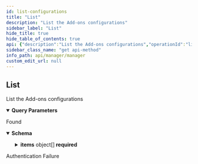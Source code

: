 ```yaml
---
id: list-configurations
title: "List"
description: "List the Add-ons configurations"
sidebar_label: "List"
hide_title: true
hide_table_of_contents: true
api: {"description":"List the Add-ons configurations","operationId":"listConfigurations","parameters":[{"description":"The access token","in":"query","name":"token","required":false,"schema":{"type":"string"}},{"description":"The key","in":"query","name":"key","required":false,"schema":{"type":"string"}},{"description":"The maximum number of results","in":"query","name":"limit","required":false,"schema":{"type":"integer","default":10}}],"responses":{"200":{"content":{"application/json":{"schema":{"type":"object","description":"A page object with links to move to other pages and the list of objects.","properties":{"first":{"type":"string","description":"The link to the first page.","nullable":true},"items":{"type":"array","description":"An array of objects.","items":{"type":"object","description":"An Add-On configuration","properties":{"can_do_content_expansion":{"type":"boolean","description":"Whether this Add-on can do content expansion","readOnly":true},"can_import_to_wordpress":{"type":"boolean","description":"Whether this Add-on can import to WordPress.","readOnly":true},"key":{"type":"string","description":"A key","readOnly":true},"wp_admin":{"type":"string","description":"The wp-admin endpoint for a website using the key.","readOnly":true},"wp_json":{"type":"string","description":"The wp-json endpoint for a website using the key.","readOnly":true}},"title":"AddOnConfiguration"}},"last":{"type":"string","description":"The link to the last page.","nullable":true},"next":{"type":"string","description":"The link to the next page or `null` if there's no page.","nullable":true},"prev":{"type":"string","description":"The link to the previous page or `null` if there's no page.","nullable":true},"self":{"type":"string","description":"The link to the current page.","nullable":true}},"required":["first","items","last","next","prev","self"],"title":"PageAddOnConfiguration"}}},"description":"Found"},"401":{"description":"Authentication Failure"}},"tags":["AddOns"],"method":"get","path":"/addon/configurations","servers":[{"url":"https://api.wordlift.io"}],"securitySchemes":{"ApiKey":{"description":"`Key {your key}`","in":"header","name":"Authorization","type":"apiKey"},"OAuth2":{"flows":{"authorizationCode":{"authorizationUrl":"https://s.wordlift.io/oauth/authorize/","scopes":{"basic":"basic scope"},"tokenUrl":"https://s.wordlift.io/oauth/token/"}},"type":"oauth2"}},"info":{"contact":{"email":"hello@wordlift.io","name":"WordLift","url":"https://wordlift.io"},"description":"Subscription management and related services.","license":{"name":"(c) copyright 2022-present WordLift","url":"https://wordlift.io"},"termsOfService":"https://wordlift.io/terms-of-service/","title":"Manager","version":"1.0"},"postman":{"name":"List","description":{"content":"List the Add-ons configurations","type":"text/plain"},"url":{"path":["addon","configurations"],"host":["{{baseUrl}}"],"query":[{"disabled":false,"description":{"content":"The access token","type":"text/plain"},"key":"token","value":""},{"disabled":false,"description":{"content":"The key","type":"text/plain"},"key":"key","value":""},{"disabled":false,"description":{"content":"The maximum number of results","type":"text/plain"},"key":"limit","value":""}],"variable":[]},"header":[{"key":"Accept","value":"application/json"}],"method":"GET"}}
sidebar_class_name: "get api-method"
info_path: api/manager/manager
custom_edit_url: null
---
```



## List



List the Add-ons configurations

<details style={{"marginBottom":"1rem"}} data-collapsed={false} open={true}><summary style={{}}><strong>Query Parameters</strong></summary><div><ul><ParamsItem className={"paramsItem"} param={{"description":"The access token","in":"query","name":"token","required":false,"schema":{"type":"string"}}}></ParamsItem><ParamsItem className={"paramsItem"} param={{"description":"The key","in":"query","name":"key","required":false,"schema":{"type":"string"}}}></ParamsItem><ParamsItem className={"paramsItem"} param={{"description":"The maximum number of results","in":"query","name":"limit","required":false,"schema":{"type":"integer","default":10}}}></ParamsItem></ul></div></details><div><ApiTabs><TabItem label={"200"} value={"200"}><div>

Found

</div><div><MimeTabs schemaType={"response"}><TabItem label={"application/json"} value={"application/json"}><SchemaTabs><TabItem label={"Schema"} value={"Schema"}><details style={{}} data-collapsed={false} open={true}><summary style={{"textAlign":"left"}}><strong>Schema</strong></summary><div style={{"textAlign":"left","marginLeft":"1rem"}}></div><ul style={{"marginLeft":"1rem"}}><SchemaItem collapsible={false} name={"first"} required={true} schemaName={"string"} qualifierMessage={undefined} schema={{"type":"string","description":"The link to the first page.","nullable":true}}></SchemaItem><SchemaItem collapsible={true} className={"schemaItem"}><details style={{}}><summary style={{}}><strong>items</strong><span style={{"opacity":"0.6"}}> object[]</span><strong style={{"fontSize":"var(--ifm-code-font-size)","color":"var(--openapi-required)"}}> required</strong></summary><div style={{"marginLeft":"1rem"}}><div style={{"marginTop":".5rem","marginBottom":".5rem"}}>

An array of objects.

</div><li><div style={{"fontSize":"var(--ifm-code-font-size)","opacity":"0.6","marginLeft":"-.5rem","paddingBottom":".5rem"}}>Array [</div></li><SchemaItem collapsible={false} name={"can_do_content_expansion"} required={false} schemaName={"boolean"} qualifierMessage={undefined} schema={{"type":"boolean","description":"Whether this Add-on can do content expansion","readOnly":true}}></SchemaItem><SchemaItem collapsible={false} name={"can_import_to_wordpress"} required={false} schemaName={"boolean"} qualifierMessage={undefined} schema={{"type":"boolean","description":"Whether this Add-on can import to WordPress.","readOnly":true}}></SchemaItem><SchemaItem collapsible={false} name={"key"} required={false} schemaName={"string"} qualifierMessage={undefined} schema={{"type":"string","description":"A key","readOnly":true}}></SchemaItem><SchemaItem collapsible={false} name={"wp_admin"} required={false} schemaName={"string"} qualifierMessage={undefined} schema={{"type":"string","description":"The wp-admin endpoint for a website using the key.","readOnly":true}}></SchemaItem><SchemaItem collapsible={false} name={"wp_json"} required={false} schemaName={"string"} qualifierMessage={undefined} schema={{"type":"string","description":"The wp-json endpoint for a website using the key.","readOnly":true}}></SchemaItem><li><div style={{"fontSize":"var(--ifm-code-font-size)","opacity":"0.6","marginLeft":"-.5rem"}}>]</div></li></div></details></SchemaItem><SchemaItem collapsible={false} name={"last"} required={true} schemaName={"string"} qualifierMessage={undefined} schema={{"type":"string","description":"The link to the last page.","nullable":true}}></SchemaItem><SchemaItem collapsible={false} name={"next"} required={true} schemaName={"string"} qualifierMessage={undefined} schema={{"type":"string","description":"The link to the next page or `null` if there's no page.","nullable":true}}></SchemaItem><SchemaItem collapsible={false} name={"prev"} required={true} schemaName={"string"} qualifierMessage={undefined} schema={{"type":"string","description":"The link to the previous page or `null` if there's no page.","nullable":true}}></SchemaItem><SchemaItem collapsible={false} name={"self"} required={true} schemaName={"string"} qualifierMessage={undefined} schema={{"type":"string","description":"The link to the current page.","nullable":true}}></SchemaItem></ul></details></TabItem><TabItem label={"Example (from schema)"} value={"Example (from schema)"}><ResponseSamples responseExample={"{\n  \"first\": \"string\",\n  \"items\": [\n    {\n      \"can_do_content_expansion\": true,\n      \"can_import_to_wordpress\": true,\n      \"key\": \"string\",\n      \"wp_admin\": \"string\",\n      \"wp_json\": \"string\"\n    }\n  ],\n  \"last\": \"string\",\n  \"next\": \"string\",\n  \"prev\": \"string\",\n  \"self\": \"string\"\n}"} language={"json"}></ResponseSamples></TabItem></SchemaTabs></TabItem></MimeTabs></div></TabItem><TabItem label={"401"} value={"401"}><div>

Authentication Failure

</div><div></div></TabItem></ApiTabs></div>
      